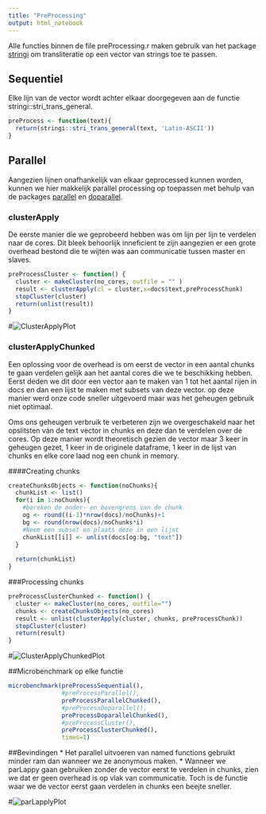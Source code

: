 ```yaml
---
title: "PreProcessing"
output: html_notebook
---
```


Alle functies binnen de file preProcessing.r maken gebruik van het package [stringi](https://cran.r-project.org/web/packages/stringi/stringi.pdf) om transliteratie op een vector van strings toe te passen.

## Sequentiel

Elke lijn van de vector wordt achter elkaar doorgegeven aan de functie stringi::stri_trans_general.

```r
preProcess <- function(text){
  return(stringi::stri_trans_general(text, 'Latin-ASCII'))
}
```



## Parallel

Aangezien lijnen onafhankelijk van elkaar geprocessed kunnen worden, kunnen we hier makkelijk parallel processing op toepassen met behulp van de packages [parallel](https://www.rdocumentation.org/packages/parallel/versions/3.5.2/topics/clusterApply) en [doparallel](https://cran.r-project.org/web/packages/doParallel/doParallel.pdf).



### clusterApply
De eerste manier die we geprobeerd hebben was om lijn per lijn te verdelen naar de cores. Dit bleek behoorlijk inneficient te zijn aangezien er een grote overhead bestond die te wijten was aan communicatie tussen master en slaves. 

```r
preProcessCluster <- function() {
  cluster <- makeCluster(no_cores, outfile = "" )
  result <- clusterApply(cl = cluster,x=docs$text,preProcessChunk)
  stopCluster(cluster)
  return(unlist(result))
}
```

#![ClusterApplyPlot](./resources/ClusterApply.png)

### clusterApplyChunked
Een oplossing voor de overhead is om eerst de vector in een aantal chunks te gaan verdelen gelijk aan het aantal cores die we te beschikking hebben. Eerst deden we dit door een vector aan te maken van 1 tot het aantal rijen in docs en dan een lijst te maken met subsets van deze vector. op deze manier werd onze code sneller uitgevoerd maar was het geheugen gebruik niet optimaal.  

Oms ons geheugen verbruik te verbeteren zijn we overgeschakeld naar het opslitsten van de text vector in chunks en deze dan te verdelen over de cores. Op deze manier wordt theoretisch gezien de vector maar 3 keer in geheugen gezet, 1 keer in de originele dataframe, 1 keer in de lijst van chunks en elke core laad nog een chunk in memory.

####Creating chunks

```r
createChunksObjects <- function(noChunks){
  chunkList <- list()
  for(i in 1:noChunks){
    #bereken de onder- en bovengrens van de chunk
    og <- round((i-1)*nrow(docs)/noChunks)+1
    bg <- round(nrow(docs)/noChunks*i)
    #Neem een subset en plaats deze in een lijst
    chunkList[[i]] <- unlist(docs[og:bg, "text"])
  }
  
  return(chunkList)
}
```

###Processing chunks
```r
preProcessClusterChunked <- function() {
  cluster <- makeCluster(no_cores, outfile="")
  chunks <- createChunksObjects(no_cores)
  result <- unlist(clusterApply(cluster, chunks, preProcessChunk))
  stopCluster(cluster)
  return(result)
}
```

#![ClusterApplyChunkedPlot](./resources/ClusterApplyChunked.png)

##Microbenchmark op elke functie

```r
microbenchmark(preProcessSequential(),
               #preProcessParallel(),
               preProcessParallelChunked(),
               #preProcessDoparallel(),
               preProcessDoparallelChunked(),
               #preProcessCluster(),
               preProcessClusterChunked(),
               times=1)
```

##Bevindingen
* Het parallel uitvoeren van named functions gebruikt minder ram dan wanneer we ze anonymous maken.
* Wanneer we parLappy gaan gebruiken zonder de vector eerst te verdelen in chunks, zien we dat er geen overhead is op vlak van communicatie. Toch is de functie waar we de vector eerst gaan verdelen in chunks een beejte sneller. 

#![parLapplyPlot](./resources/parLapply.png)



